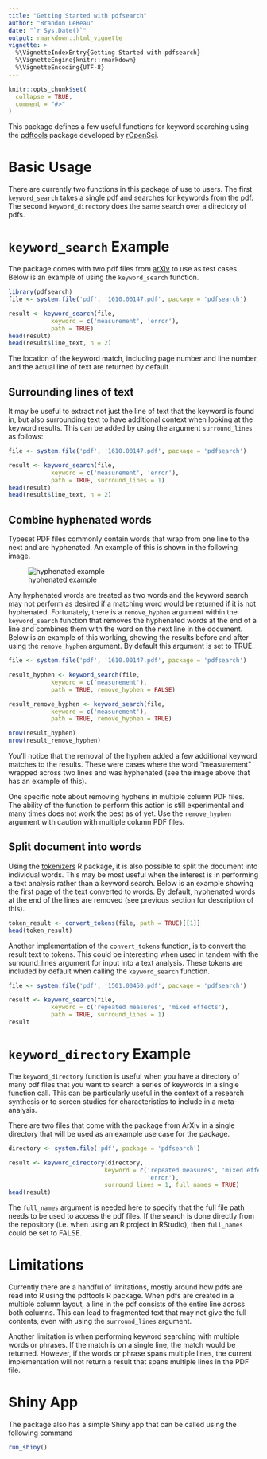 ```yaml
---
title: "Getting Started with pdfsearch"
author: "Brandon LeBeau"
date: "`r Sys.Date()`"
output: rmarkdown::html_vignette
vignette: >
  %\VignetteIndexEntry{Getting Started with pdfsearch}
  %\VignetteEngine{knitr::rmarkdown}
  %\VignetteEncoding{UTF-8}
---
```


```r
knitr::opts_chunk$set(
  collapse = TRUE,
  comment = "#>"
)
```

This package defines a few useful functions for keyword searching using the [pdftools](https://github.com/ropensci/pdftools)  package developed by [rOpenSci](https://ropensci.org/).

# Basic Usage
There are currently two functions in this package of use to users. The first `keyword_search` takes a single pdf and searches for keywords from the pdf. The second `keyword_directory` does the same search over a directory of pdfs.

# `keyword_search` Example
The package comes with two pdf files from [arXiv](https://arxiv.org/) to use as test cases. Below is an example of using the `keyword_search` function.
```r
library(pdfsearch)
file <- system.file('pdf', '1610.00147.pdf', package = 'pdfsearch')

result <- keyword_search(file, 
            keyword = c('measurement', 'error'),
            path = TRUE)
head(result)
head(result$line_text, n = 2)
```

The location of the keyword match, including page number and line number, and the actual line of text are returned by default.

## Surrounding lines of text 
It may be useful to extract not just the line of text that the keyword is found in, but also surrounding text to have additional context when looking at the keyword results. This can be added by using the argument `surround_lines` as follows:
```r
file <- system.file('pdf', '1610.00147.pdf', package = 'pdfsearch')

result <- keyword_search(file, 
            keyword = c('measurement', 'error'),
            path = TRUE, surround_lines = 1)
head(result)
head(result$line_text, n = 2)
```

## Combine hyphenated words
Typeset PDF files commonly contain words that wrap from one line to the next and are hyphenated. An example of this is shown in the following image.

![hyphenated example](hyphenated.png)

Any hyphenated words are treated as two words and the keyword search may not perform as desired if a matching word would be returned if it is not hyphenated. Fortunately, there is a `remove_hyphen` argument within the `keyword_search` function that removes the hyphenated words at the end of a line and combines them with the word on the next line in the document. Below is an example of this working, showing the results before and after using the `remove_hyphen` argument. By default this argument is set to TRUE. 

```r
file <- system.file('pdf', '1610.00147.pdf', package = 'pdfsearch')

result_hyphen <- keyword_search(file, 
            keyword = c('measurement'),
            path = TRUE, remove_hyphen = FALSE)

result_remove_hyphen <- keyword_search(file, 
            keyword = c('measurement'),
            path = TRUE, remove_hyphen = TRUE)

nrow(result_hyphen)
nrow(result_remove_hyphen)
```

You'll notice that the removal of the hyphen added a few additional keyword matches to the results. These were cases where the word "measurement" wrapped across two lines and was hyphenated (see the image above that has an example of this). 

One specific note about removing hyphens in multiple column PDF files. The ability of the function to perform this action is still experimental and many times does not work the best as of yet. Use the `remove_hyphen` argument with caution with multiple column PDF files.

## Split document into words

Using the [tokenizers](https://github.com/ropensci/tokenizers) R package, it is also possible to split the document into individual words. This may be most useful when the interest is in performing a text analysis rather than a keyword search. Below is an example showing the first page of the text converted to words. By default, hyphenated words at the end of the lines are removed (see previous section for description of this). 

```r
token_result <- convert_tokens(file, path = TRUE)[[1]]
head(token_result)
```

Another implementation of the `convert_tokens` function, is to convert the result text to tokens. This could be interesting when used in tandem with the surround_lines argument for input into a text analysis. These tokens are included by default when calling the `keyword_search` function.

```r
file <- system.file('pdf', '1501.00450.pdf', package = 'pdfsearch')

result <- keyword_search(file, 
            keyword = c('repeated measures', 'mixed effects'),
            path = TRUE, surround_lines = 1)
result
```


# `keyword_directory` Example
The `keyword_directory` function is useful when you have a directory of many pdf files that you want to search a series of keywords in a single function call. This can be particularly useful in the context of a research synthesis or to screen studies for characteristics to include in a meta-analysis.

There are two files that come with the package from ArXiv in a single directory that will be used as an example use case for the package.

```r
directory <- system.file('pdf', package = 'pdfsearch')

result <- keyword_directory(directory,
                           keyword = c('repeated measures', 'mixed effects',
                                       'error'),
                           surround_lines = 1, full_names = TRUE)
head(result)
```

The `full_names` argument is needed here to specify that the full file path needs to be used to access the pdf files. If the search is done directly from the repository (i.e. when using an R project in RStudio), then `full_names` could be set to FALSE.

# Limitations
Currently there are a handful of limitations, mostly around how pdfs are read into R using the pdftools R package. When pdfs are created in a multiple column layout, a line in the pdf consists of the entire line across both columns. This can lead to fragmented text that may not give the full contents, even with using the `surround_lines` argument.

Another limitation is when performing keyword searching with multiple words or phrases. If the match is on a single line, the match would be returned. However, if the words or phrase spans multiple lines, the current implementation will not return a result that spans multiple lines in the PDF file.


# Shiny App
The package also has a simple Shiny app that can be called using the following command
```r
run_shiny()
```

